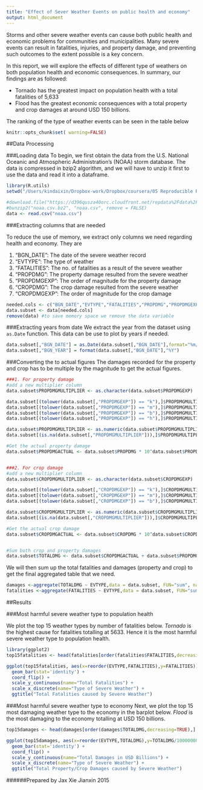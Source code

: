 ```yaml
---
title: "Effect of Sever Weather Events on public health and economy"
output: html_document
---
```


Storms and other severe weather events can cause both public health and economic problems for communities and municipalities. Many severe events can result in fatalities, injuries, and property damage, and preventing such outcomes to the extent possible is a key concern.

In this report, we will explore the effects of different type of weathers on both population health and economic consequences. In summary, our findings are as followed:

* Tornado has the greatest impact on population health with a total fatalities of 5,633
* Flood has the greatest economic consequences with a total property and crop damages at around USD 150 billions.

The ranking of the type of weather events can be seen in the table below


```r
knitr::opts_chunk$set( warning=FALSE)
```
##Data Processing

###Loading data
To begin, we first obtain the data from the U.S. National Oceanic and Atmospheric Administration's (NOAA) storm database. The data is compressed in bzip2 algorithm, and we will have to unzip it first to use the data and read it into a dataframe.

```r
library(R.utils)
setwd("/Users/kindaixin/Dropbox-work/Dropbox/coursera/05 Reproducible Research/PA2")
```

```r
#download.file("https://d396qusza40orc.cloudfront.net/repdata%2Fdata%2FStormData.csv.bz2",destfile="noaa.csv.bz2",method="curl")
#bunzip2("noaa.csv.bz2", "noaa.csv", remove = FALSE)
data <- read.csv("noaa.csv")
```

###Extracting columns that are needed

To reduce the use of memory, we extract only columns we need regarding health and economy. They are

1. "BGN_DATE": The date of the severe weather record
2. "EVTYPE": The type of weather
3. "FATALITIES": The no. of fatalities as a result of the severe weather
4. "PROPDMG": The property damage resulted from the severe weather
5. "PROPDMGEXP": The order of magnitude for the property damage
6. "CROPDMG": The crop damage resulted from the severe weather
6. "CROPDMGEXP": The order of magnitude for the crop damage

```r
needed.cols <- c("BGN_DATE","EVTYPE","FATALITIES","PROPDMG","PROPDMGEXP","CROPDMG","CROPDMGEXP")
data.subset <- data[needed.cols]
remove(data) #to save memory space we remove the data variable
```

###Extracting years from date
We extract the year from the dataset using `as.Date` function. This data can be use to plot by years if needed.
```r
data.subset[,"BGN_DATE"] = as.Date(data.subset[,"BGN_DATE"],format="%m/%d/%Y %H:%M:%S")
data.subset[,"BGN_YEAR"] = format(data.subset[,"BGN_DATE"],"%Y")
```

###Converting the to actual figures 
The damages recorded for the property and crop has to be multiple by the magnitude to get the actual figures.
```r

###1. For property damage
#add a new multiplier column
data.subset$PROPDMGMULTIPLIER <- as.character(data.subset$PROPDMGEXP)

data.subset[(tolower(data.subset[,"PROPDMGEXP"]) == "k"),]$PROPDMGMULTIPLIER <- "3"
data.subset[(tolower(data.subset[,"PROPDMGEXP"]) == "m"),]$PROPDMGMULTIPLIER <- "6"
data.subset[(tolower(data.subset[,"PROPDMGEXP"]) == "b"),]$PROPDMGMULTIPLIER <- "9"
data.subset[(tolower(data.subset[,"PROPDMGEXP"]) == "h"),]$PROPDMGMULTIPLIER <- "2"

data.subset$PROPDMGMULTIPLIER <- as.numeric(data.subset$PROPDMGMULTIPLIER)
data.subset[(is.na(data.subset[,"PROPDMGMULTIPLIER"])),]$PROPDMGMULTIPLIER <- 0

#Get the actual property damage
data.subset$PROPDMGACTUAL <- data.subset$PROPDMG * 10^data.subset$PROPDMGMULTIPLIER


###2. For crop damage
#add a new multiplier column
data.subset$CROPDMGMULTIPLIER <- as.character(data.subset$CROPDMGEXP)

data.subset[(tolower(data.subset[,"CROPDMGEXP"]) == "k"),]$CROPDMGMULTIPLIER <- "3"
data.subset[(tolower(data.subset[,"CROPDMGEXP"]) == "m"),]$CROPDMGMULTIPLIER <- "6"
data.subset[(tolower(data.subset[,"CROPDMGEXP"]) == "b"),]$CROPDMGMULTIPLIER <- "9"

data.subset$CROPDMGMULTIPLIER <- as.numeric(data.subset$CROPDMGMULTIPLIER)
data.subset[(is.na(data.subset[,"CROPDMGMULTIPLIER"])),]$CROPDMGMULTIPLIER <- 0

#Get the actual crop damage
data.subset$CROPDMGACTUAL <- data.subset$CROPDMG * 10^data.subset$CROPDMGMULTIPLIER


#Sum both crop and property damages
data.subset$TOTALDMG <- data.subset$CROPDMGACTUAL + data.subset$PROPDMGACTUAL

```

We will then sum up the total fatalities and damages (property and crop) to get the final aggregated table that we need.

```r
damages <-aggregate(TOTALDMG ~ EVTYPE,data = data.subset, FUN="sum", na.rm=TRUE)
fatalities <-aggregate(FATALITIES ~ EVTYPE,data = data.subset, FUN="sum", na.rm=TRUE)
```


##Results

###Most harmful severe weather type to population health

We plot the top 15 weather types by number of fatalities below. *Tornado* is the highest cause for fatalities totalling at 5633. Hence it is the most harmful severe weather type to population health.

```r
library(ggplot2)
top15fatalities <- head(fatalities[order(fatalities$FATALITIES,decreasing=TRUE),],n=15)

ggplot(top15fatalities, aes(x=reorder(EVTYPE,FATALITIES),y=FATALITIES)) +
  geom_bar(stat='identity') +
  coord_flip() + 
  scale_y_continuous(name="Total Fatalities") +
  scale_x_discrete(name="Type of Severe Weather") +
  ggtitle("Total Fatalities caused by Severe Weather")

```


###Most harmful severe weather type to economy
Next, we plot the top 15 most damaging weather type to the economy in the barplot below. *Flood* is the most damaging to the economy totalling at USD 150 billions.

```r

top15damages <- head(damages[order(damages$TOTALDMG,decreasing=TRUE),],n=15)

ggplot(top15damages, aes(x=reorder(EVTYPE,TOTALDMG),y=TOTALDMG/1000000000)) +
  geom_bar(stat='identity') +
  coord_flip() + 
  scale_y_continuous(name="Total Damages in USD Billions") +
  scale_x_discrete(name="Type of Severe Weather") +
  ggtitle("Total Property/Crop Damages caused by Severe Weather")

```


######Prepared by Jax Xie Jianxin 2015

